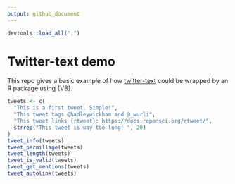 ```yaml
---
output: github_document
---
```


```r
devtools::load_all(".")
```

# Twitter-text demo
This repo gives a basic example of how [twitter-text](https://github.com/twitter/twitter-text)
could be wrapped by an R package using {V8}.

```r
tweets <- c(
  "This is a first tweet. Simple!",
  "This tweet tags @hadleywickham and @_wurli",
  "This tweet links {rtweet}: https://docs.ropensci.org/rtweet/",
  strrep("This tweet is way too long! ", 20)
)
tweet_info(tweets)
tweet_permillage(tweets)
tweet_length(tweets)
tweet_is_valid(tweets)
tweet_get_mentions(tweets)
tweet_autolink(tweets)
```
